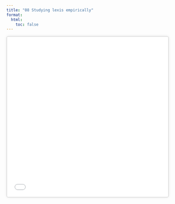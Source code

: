 ```yaml
---
title: "08 Studying lexis empirically"
format:
  html:
    toc: false
---
```


<iframe src="08_research-projects/08_research-projects.html" width="100%" height="500" style="border:2px solid #ddd; border-radius:6px; box-shadow:0 0 8px rgba(0,0,0,0.08);" loading="lazy"></iframe>

